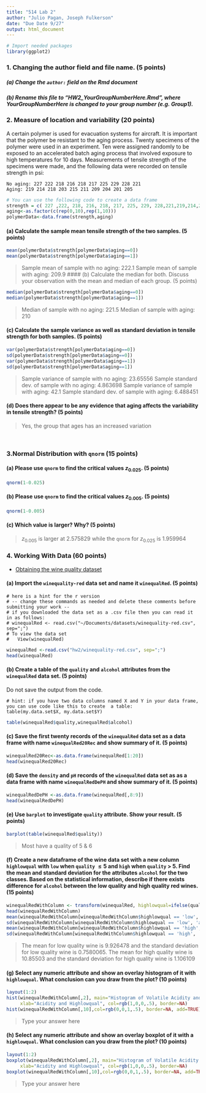 ```yaml
---
title: "514 Lab 2"
author: "Julio Pagan, Joseph Fulkerson"
date: "Due Date 9/27"
output: html_document
---
```


```r
# Import needed packages
library(ggplot2) 
```


### 1. Changing the author field and file name. (5 points)

##### (a) Change the `author:` field on the Rmd document 

##### (b) Rename this file to "HW2_YourGroupNumberHere.Rmd", where YourGroupNumberHere is changed to your group number (e.g. Group1).

### 2. Measure of location and variability (20 points)

A certain polymer is used for evacuation systems for aircraft. It is important that the polymer be resistant to the aging process. Twenty specimens of the polymer were used in an experiment. Ten were assigned randomly to be exposed to an accelerated batch aging process that involved exposure to high temperatures for 10 days. Measurements of tensile strength of
the specimens were made, and the following data were
recorded on tensile strength in psi:

```
No aging: 227 222 218 216 218 217 225 229 228 221
Aging: 219 214 218 203 215 211 209 204 201 205 
```

```r
# You can use the following code to create a data frame
strength = c( 227 ,222, 218, 216, 218, 217, 225, 229, 228,221,219,214,218,203,215,211,209,204,201,205)
aging<-as.factor(c(rep(0,10),rep(1,10)))
polymerData<-data.frame(strength,aging)
```

#### (a) Calculate the sample mean tensile strength of the two samples. (5 points)

```r
mean(polymerData$strength[polymerData$aging==0])
mean(polymerData$strength[polymerData$aging==1])
```

> Sample mean of sample with no aging:  222.1 
> Sample mean of sample with aging:     209.9
#### (b) Calculate the median for both. Discuss your observation with the mean and median of each group. (5 points)

```r
median(polymerData$strength[polymerData$aging==0])
median(polymerData$strength[polymerData$aging==1])
```

> Median of sample with no aging:   221.5
> Median of sample with aging:      210

#### (c) Calculate the sample variance as well as standard deviation in tensile strength for both samples. (5 points)

```r
var(polymerData$strength[polymerData$aging==0])
sd(polymerData$strength[polymerData$aging==0])
var(polymerData$strength[polymerData$aging==1])
sd(polymerData$strength[polymerData$aging==1])
```

> Sample variance of sample with no aging:          23.65556
> Sample standard dev. of sample with no aging:     4.863698
> Sample variance of sample with  aging:            42.1
> Sample standard dev. of sample with aging:        6.488451

#### (d) Does there appear to be any evidence that aging affects the variability in tensile strength? (5 points)

> Yes, the group that ages has an increased variation

<br> 


### 3.Normal Distribution with `qnorm` (15 points)

#### (a) Please use `qnorm` to find the critical values $z_{0.025}$. (5 points)

```r
qnorm(1-0.025)
```

#### (b) Please use `qnorm` to find the critical values $z_{0.005}$. (5 points)

```r
qnorm(1-0.005)
```

#### (c) Which value is larger? Why? (5 points)

> $z_{0.005}$ is larger at 2.575829 while the `qnorm` for $z_{0.025}$ is 1.959964

### 4. Working With Data (60 points)

* [Obtaining the wine quality  dataset](http://archive.ics.uci.edu/ml/machine-learning-databases/wine-quality/)

#### (a) Import the `winequality-red` data set and name it `winequalRed`. (5 points)

```
# here is a hint for the r version 
# -- change these commands as needed and delete these comments before submitting your work -- 
# if you downloaded the data set as a .csv file then you can read it in as follows: 
# winequalRed <- read.csv("~/Documents/datasets/winequality-red.csv", sep=";")
# To view the data set
#   View(winequalRed)
```


```r
winequalRed <-read.csv("hw2/winequality-red.csv", sep=";")
head(winequalRed)
```

#### (b) Create a table of the  `quality` and `alcohol` attributes from the `winequalRed` data set. (5 points)

Do not save the output from the code.
```
# hint: if you have two data columns named X and Y in your data frame, you can use code like this to create  a table: 
table(my.data.set$X, my.data.set$Y)
```

```r
table(winequalRed$quality,winequalRed$alcohol)
```

#### (c) Save the first twenty records of the `winequalRed` data set as a data frame with name `winequalRed20Rec` and show summary of it. (5 points)

```r
winequalRed20Rec<-as.data.frame(winequalRed[1:20])
head(winequalRed20Rec)
```

#### (d)  Save the `density` and `pH` records of the `winequalRed` data set as as a data frame with name `winequalRedDePH` and show summary of it. (5 points)

```r
winequalRedDePH <-as.data.frame(winequalRed[,8:9])
head(winequalRedDePH)
```

#### (e) Use `barplot` to investigate `quality` attribute. Show your result. (5 points)

```r
barplot(table(winequalRed$quality))
```

> Most have a quality of 5 & 6 


#### (f) Create a new dataframe of the wine data set with a new column `highlowqual` with `low` when `quality` $\le 5$ and `high` when `quality` > 5. Find the mean and standard deviation for the attributes `alcohol` for the two classes. Based on the statistical information, describe if there exists difference for `alcohol` between the low quality and high quality red wines. (15 points)

```r
winequalRedWithColumn <- transform(winequalRed, highlowqual=ifelse(quality > 5, 'high', 'low'))
head(winequalRedWithColumn)
mean(winequalRedWithColumn[winequalRedWithColumn$highlowqual == 'low', 'alcohol'])
sd(winequalRedWithColumn[winequalRedWithColumn$highlowqual == 'low', 'alcohol'])
mean(winequalRedWithColumn[winequalRedWithColumn$highlowqual == 'high', 'alcohol'])
sd(winequalRedWithColumn[winequalRedWithColumn$highlowqual == 'high', 'alcohol'])
```

> The mean for low quality wine is 9.926478 and the standard deviation for low quality wine is 0.7580065.
> The mean for high quality wine is 10.85503 and the standard deviation for high quality wine is 1.106109

#### (g) Select any numeric attribute and show an overlay histogram of it with `highlowqual`. What conclusion can you draw from the plot? (10 points)


```r

layout(1:2)
hist(winequalRedWithColumn[,2], main="Histogram of Volatile Acidity and Quality of Wine", 
     xlab="Acidity and Highlowqual", col=rgb(1,0,0,.5), border=NA)
hist(winequalRedWithColumn[,10],col=rgb(0,0,1,.5), border=NA, add=TRUE)
```

> Type your answer here

#### (h) Select any numeric attribute and show an overlay boxplot of it with a `highlowqual`. What conclusion can you draw from the plot? (10 points)


```r
layout(1:2)
boxplot(winequalRedWithColumn[,2], main="Histogram of Volatile Acidity and Quality of Wine", 
     xlab="Acidity and Highlowqual", col=rgb(1,0,0,.5), border=NA)
boxplot(winequalRedWithColumn[,10],col=rgb(0,0,1,.5), border=NA, add=TRUE)
```

> Type your answer here
